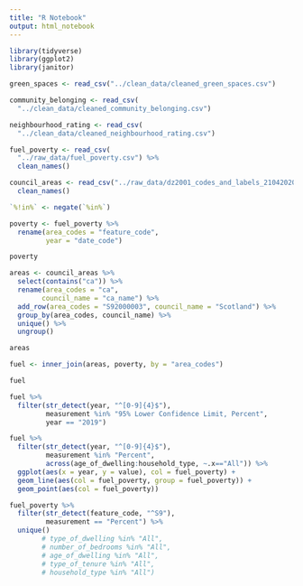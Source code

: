```yaml
---
title: "R Notebook"
output: html_notebook
---
```



```r
library(tidyverse)
library(ggplot2)
library(janitor)
```


```r
green_spaces <- read_csv("../clean_data/cleaned_green_spaces.csv")

community_belonging <- read_csv(
  "../clean_data/cleaned_community_belonging.csv")

neighbourhood_rating <- read_csv(
  "../clean_data/cleaned_neighbourhood_rating.csv")

fuel_poverty <- read_csv(
  "../raw_data/fuel_poverty.csv") %>% 
  clean_names()

council_areas <- read_csv("../raw_data/dz2001_codes_and_labels_21042020.csv") %>% 
  clean_names()
```

```r
`%!in%` <- negate(`%in%`)
```


```r
poverty <- fuel_poverty %>% 
  rename(area_codes = "feature_code",
         year = "date_code") 

poverty
```


```r
areas <- council_areas %>% 
  select(contains("ca")) %>% 
  rename(area_codes = "ca",
        council_name = "ca_name") %>% 
  add_row(area_codes = "S92000003", council_name = "Scotland") %>% 
  group_by(area_codes, council_name) %>% 
  unique() %>% 
  ungroup()

areas
```

```r
fuel <- inner_join(areas, poverty, by = "area_codes")

fuel
```
```r
fuel %>% 
  filter(str_detect(year, "^[0-9]{4}$"),
         measurement %in% "95% Lower Confidence Limit, Percent",
         year == "2019")
```


```r
fuel %>% 
  filter(str_detect(year, "^[0-9]{4}$"),
         measurement %in% "Percent",
         across(age_of_dwelling:household_type, ~.x=="All")) %>% 
  ggplot(aes(x = year, y = value), col = fuel_poverty) +
  geom_line(aes(col = fuel_poverty, group = fuel_poverty)) +
  geom_point(aes(col = fuel_poverty)) 
```


```r
fuel_poverty %>% 
  filter(str_detect(feature_code, "^S9"),
         measurement == "Percent") %>% 
  unique()
        # type_of_dwelling %in% "All",
        # number_of_bedrooms %in% "All",
        # age_of_dwelling %in% "All",
        # type_of_tenure %in% "All",
        # household_type %in% "All")
```




